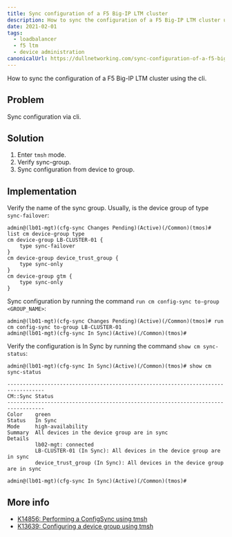 ```yaml
---
title: Sync configuration of a F5 Big-IP LTM cluster
description: How to sync the configuration of a F5 Big-IP LTM cluster using the cli
date: 2021-02-01
tags:
  - loadbalancer
  - f5 ltm
  - device administration
canonicalUrl: https://dullnetworking.com/sync-configuration-of-a-f5-big-ip-ltm-cluster
---
```



How to sync the configuration of a F5 Big-IP LTM cluster using the cli.

Problem
-------

Sync configuration via cli.

Solution
--------

1. Enter `tmsh` mode.
2. Verify sync-group.
3. Sync configuration from device to group.

Implementation
--------------

Verify the name of the sync group. Usually, is the device group of type `sync-failover`:

```
admin@(lb01-mgt)(cfg-sync Changes Pending)(Active)(/Common)(tmos)# list cm device-group type
cm device-group LB-CLUSTER-01 {
    type sync-failover
}
cm device-group device_trust_group {
    type sync-only
}
cm device-group gtm {
    type sync-only
}
```

Sync configuration by running the command `run cm config-sync to-group <GROUP_NAME>`:

```
admin@(lb01-mgt)(cfg-sync Changes Pending)(Active)(/Common)(tmos)# run cm config-sync to-group LB-CLUSTER-01
admin@(lb01-mgt)(cfg-sync In Sync)(Active)(/Common)(tmos)# 
```

Verify the configuration is In Sync by running the command `show cm sync-status`:

```
admin@(lb01-mgt)(cfg-sync In Sync)(Active)(/Common)(tmos)# show cm sync-status

----------------------------------------------------------------------------------
CM::Sync Status
----------------------------------------------------------------------------------
Color    green
Status   In Sync
Mode     high-availability
Summary  All devices in the device group are in sync
Details
         lb02-mgt: connected
         LB-CLUSTER-01 (In Sync): All devices in the device group are in sync
         device_trust_group (In Sync): All devices in the device group are in sync

admin@(lb01-mgt)(cfg-sync In Sync)(Active)(/Common)(tmos)#
```

More info
---------

- [K14856: Performing a ConfigSync using tmsh](https://support.f5.com/csp/article/K14856)
- [K13639: Configuring a device group using tmsh](https://support.f5.com/csp/article/K13639)

<DisqusTemplate />